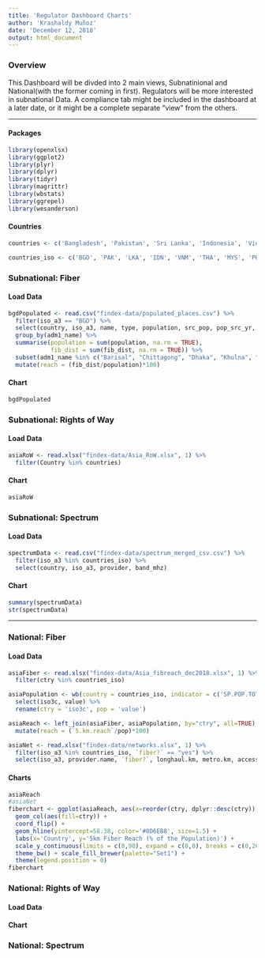 ```yaml
---
title: 'Regulator Dashboard Charts'
author: 'Krashaldy Muñoz'
date: 'December 12, 2018'
output: html_document
---
```

### Overview

This Dashboard will be divded into 2 main views, Subnatinional and National(with the former coming in first). Regulators will be more interested in subnational Data. A compliance tab might be included in the dashboard at a later date, or it might be a complete separate "view" from the others.

***
#### Packages

```r
library(openxlsx)
library(ggplot2)
library(plyr)
library(dplyr)
library(tidyr)
library(magrittr)
library(wbstats)
library(ggrepel)
library(wesanderson)
```

#### Countries

```r
countries <- c('Bangladesh', 'Pakistan', 'Sri Lanka', 'Indonesia', 'Vietnam', 'Thailand', 'Malaysia', 'Philippines', 'Cambodia')

countries_iso <- c('BGD', 'PAK', 'LKA', 'IDN', 'VNM', 'THA', 'MYS', 'PHL', 'KHM')
```


### Subnational: Fiber

#### Load Data

```r
bgdPopulated <- read.csv("findex-data/populated_places.csv") %>% 
  filter(iso_a3 == "BGD") %>% 
  select(country, iso_a3, name, type, population, src_pop, pop_src_yr, within_5km, adm1_name, fib_dist, pop_perc) %>% 
  group_by(adm1_name) %>% 
  summarise(population = sum(population, na.rm = TRUE),
            fib_dist = sum(fib_dist, na.rm = TRUE)) %>% 
  subset(adm1_name %in% c("Barisal", "Chittagong", "Dhaka", "Khulna", "Rajshahi", "Rangpur", "Sylhet")) %>% 
  mutate(reach = (fib_dist/population)*100)
```

#### Chart

```r
bgdPopulated
```

### Subnational: Rights of Way

#### Load Data

```r
asiaRoW <- read.xlsx("findex-data/Asia_RoW.xlsx", 1) %>% 
  filter(Country %in% countries)
```

#### Chart

```r
asiaRoW
```

### Subnational: Spectrum

#### Load Data

```r
spectrumData <- read.csv("findex-data/spectrum_merged_csv.csv") %>% 
  filter(iso_a3 %in% countries_iso) %>% 
  select(country, iso_a3, provider, band_mhz)
```

#### Chart

```r
summary(spectrumData)
str(spectrumData)
```


***

### National: Fiber

#### Load Data

```r
asiaFiber <- read.xlsx("findex-data/Asia_fibreach_dec2018.xlsx", 1) %>% 
  filter(ctry %in% countries_iso)

asiaPopulation <- wb(country = countries_iso, indicator = c('SP.POP.TOTL'), mrv = 1) %>% 
  select(iso3c, value) %>% 
  rename(ctry = 'iso3c', pop = 'value')

asiaReach <- left_join(asiaFiber, asiaPopulation, by="ctry", all=TRUE) %>% 
  mutate(reach = (`5.km.reach`/pop)*100)

asiaNet <- read.xlsx("findex-data/networks.xlsx", 1) %>% 
  filter(iso_a3 %in% countries_iso, `fiber?` == "yes") %>% 
  select(iso_a3, provider.name, `fiber?`, longhaul.km, metro.km, access.km, leased.km, distinct.km.total, indistinct.km.total )
```

#### Charts

```r
asiaReach
#asiaNet
fiberchart <- ggplot(asiaReach, aes(x=reorder(ctry, dplyr::desc(ctry)), y=reach)) +
  geom_col(aes(fill=ctry)) +
  coord_flip() +
  geom_hline(yintercept=58.38, color='#0D6EB8', size=1.5) +
  labs(x='Country', y='5km Fiber Reach (% of the Population)') +
  scale_y_continuous(limits = c(0,90), expand = c(0,0), breaks = c(0,20,40,60,80)) +
  theme_bw() + scale_fill_brewer(palette="Set1") +
  theme(legend.position = 0)
fiberchart
```

### National: Rights of Way

#### Load Data

#### Chart

### National: Spectrum